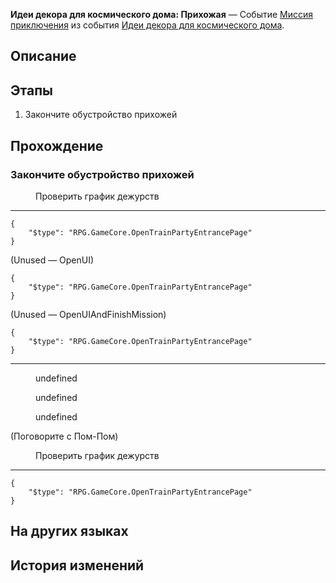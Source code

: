 {{Дополнить|Диалоги.}}
{{Миссия Инфобокс
|id              = 8027115
|Название        = 
|Изображение     = Миссия Освоения Идеи декора для космического дома Прихожая.png
|Тип             = Миссия приключения
|События         = Идеи декора для космического дома
|Глава           = Идеи декора для космического дома
|Условия         = Завершена [[Миссия приключения]] ''[[Идеи декора для космического дома: Спальня]]''
|Персонажи       = Первопроходец; Пом-Пом
|СтартЛокация    = Вагон для вечеринок
|Мир             = Звёздный экспресс
|Локации         = Вагон для вечеринок
|Предыдущая      = Идеи декора для космического дома: Спальня
|Следующая       = 
|Награды         = 
}}
'''Идеи декора для космического дома: Прихожая''' — Событие [[Миссия приключения]] из события [[Идеи декора для космического дома]].

==Описание==
{{Описание|<!--официальное описание из Перекрёстка судеб-->}}

==Этапы==
# Закончите обустройство прихожей

==Прохождение==
{{Дополнить}}

===Закончите обустройство прихожей===
{{Описание миссии|локация=Вагон для вечеринок|Прихожая совсем крохотная, но по ней гости составляют первое впечатление от вашей комнаты.}}
{{Диалог Начало}}

:{{Диалог|Журнал путешествий}} Проверить график дежурств
----
<!--Unknown TalkSentence: 827131033-->
<pre>{
	"$type": "RPG.GameCore.OpenTrainPartyEntrancePage"
}</pre>

;(Unused &mdash; OpenUI)
<pre>{
	"$type": "RPG.GameCore.OpenTrainPartyEntrancePage"
}</pre>

;(Unused &mdash; OpenUIAndFinishMission)
<pre>{
	"$type": "RPG.GameCore.OpenTrainPartyEntrancePage"
}</pre>
----
<!--Unknown TalkSentence: 827130701-->
<!--Unknown TalkSentence: 827130702-->
<!--Unknown TalkSentence: 827130703-->
<!--Unknown TalkSentence: 827130704-->
<!--Unknown TalkSentence: 827130705-->
<!--Unknown TalkSentence: 827130706-->
<!--Unknown TalkSentence: 827130707-->
<!--Unknown TalkSentence: 827130708-->
<!--Unknown TalkSentence: 827130709-->
<!--Unknown TalkSentence: 827130710-->
<!--Unknown TalkSentence: 827130711-->
<!--Unknown TalkSentence: 827130712-->
<!--Unknown TalkSentence: 827130713-->
<!--Unknown TalkSentence: 827130714-->
<!--Unknown TalkSentence: 827130715-->
<!--Unknown TalkSentence: 827130716-->
<!--Unknown TalkSentence: 827130717-->
<!--Unknown TalkSentence: 827130718-->
<!--Unknown TalkSentence: 827130719-->
<!--Unknown TalkSentence: 827130720-->
:{{Диалог|Стрелка}} undefined
:<!--Unknown TalkSentence: 827130721-->
:<!--Unknown TalkSentence: 827130722-->
:<!--Unknown TalkSentence: 827130723-->
:<!--Unknown TalkSentence: 827130724-->
:<!--Unknown TalkSentence: 827130725-->
:<!--Unknown TalkSentence: 827130726-->
:{{Диалог|Стрелка}} undefined
:<!--Unknown TalkSentence: 827130723-->
:<!--Unknown TalkSentence: 827130724-->
:<!--Unknown TalkSentence: 827130725-->
:<!--Unknown TalkSentence: 827130726-->
:{{Диалог|Стрелка}} undefined
:<!--Unknown TalkSentence: 827130725-->
:<!--Unknown TalkSentence: 827130726-->
<!--Unknown TalkSentence: 827130725-->
<!--Unknown TalkSentence: 827130726-->

;(Поговорите с Пом-Пом)
<!--Unknown TalkSentence: 827131030-->

:{{Диалог|Журнал путешествий}} Проверить график дежурств
----
<!--Unknown TalkSentence: 827131033-->
<pre>{
	"$type": "RPG.GameCore.OpenTrainPartyEntrancePage"
}</pre>
{{Диалог Конец}}

==На других языках==
{{На других языках
|en   = Cosmic Home Décor Guide: Entryway
|zhs  = 宇宙家装指南：玄关篇
|zht  = 宇宙家裝指南：玄關篇
|ja   = コズミック・ハウジングガイド：玄関
|ko   = 우주 인테리어 가이드: 현관편
|es   = Guía de decoración galáctica: recibidor
|fr   = Guide de décoration cosmique&nbsp;: Entrée
|ru   = Идеи декора для космического дома: Прихожая
|th   = คู่มือแต่งบ้านแห่งจักรวาล: ห้องโถง
|vi   = Hướng Dẫn Trang Trí Nhà Vũ Trụ: Tiền Sảnh
|de   = Leitfaden für galaktisches Heimdekor: Eingangsbereich
|id   = Panduan Dekorasi Rumah Alam Semesta: Foyer
|pt   = Guia de Decoração Cósmica: Entrada
}}

==История изменений==
{{История изменений|2.7}}

